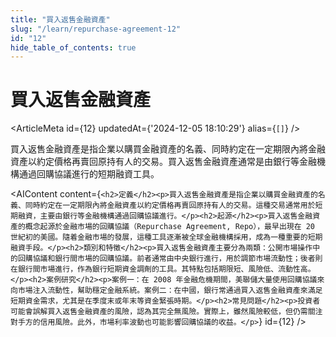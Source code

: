 ```yaml
---
title: "買入返售金融資產"
slug: "/learn/repurchase-agreement-12"
id: "12"
hide_table_of_contents: true
---
```



# 買入返售金融資產

<ArticleMeta id={12} updatedAt={'2024-12-05 18:10:29'} alias={`[]`} />
<div className='border-solid border-b border-t-0 my-4 border-[var(--ifm-color-gray-300)]' />

買入返售金融資產是指企業以購買金融資產的名義、同時約定在一定期限內將金融資產以約定價格再賣回原持有人的交易。買入返售金融資產通常是由銀行等金融機構通過回購協議進行的短期融資工具。

<AIContent content={`<h2>定義</h2><p>買入返售金融資產是指企業以購買金融資產的名義、同時約定在一定期限內將金融資產以約定價格再賣回原持有人的交易。這種交易通常用於短期融資，主要由銀行等金融機構通過回購協議進行。</p><h2>起源</h2><p>買入返售金融資產的概念起源於金融市場的回購協議（Repurchase Agreement, Repo），最早出現在 20 世紀初的美國。隨着金融市場的發展，這種工具逐漸被全球金融機構採用，成為一種重要的短期融資手段。</p><h2>類別和特徵</h2><p>買入返售金融資產主要分為兩類：公開市場操作中的回購協議和銀行間市場的回購協議。前者通常由中央銀行進行，用於調節市場流動性；後者則在銀行間市場進行，作為銀行短期資金調劑的工具。其特點包括期限短、風險低、流動性高。</p><h2>案例研究</h2><p>案例一：在 2008 年金融危機期間，美聯儲大量使用回購協議來向市場注入流動性，幫助穩定金融系統。案例二：在中國，銀行常通過買入返售金融資產來滿足短期資金需求，尤其是在季度末或年末等資金緊張時期。</p><h2>常見問題</h2><p>投資者可能會誤解買入返售金融資產的風險，認為其完全無風險。實際上，雖然風險較低，但仍需關注對手方的信用風險。此外，市場利率波動也可能影響回購協議的收益。</p>`} id={12} />
